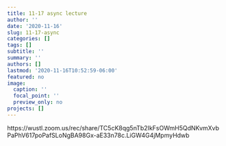 ```yaml
---
title: 11-17 async lecture
author: ''
date: '2020-11-16'
slug: 11-17-async
categories: []
tags: []
subtitle: ''
summary: ''
authors: []
lastmod: '2020-11-16T10:52:59-06:00'
featured: no
image:
  caption: ''
  focal_point: ''
  preview_only: no
projects: []
---
```


https://wustl.zoom.us/rec/share/TC5cK8qg5nTb2IkFsOWmH5QdNKvmXvbPaPhV617poPafSLoNgBA98Gx-aE33n78c.LiGW4G4jMpmyHdwb
